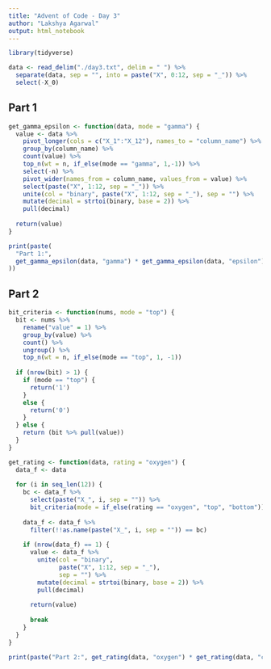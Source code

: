 ---
title: "Advent of Code - Day 3"
author: "Lakshya Agarwal"
output: html_notebook
---

```{r include=FALSE}
library(tidyverse)
```

```{r}
data <- read_delim("./day3.txt", delim = " ") %>%
  separate(data, sep = "", into = paste("X", 0:12, sep = "_")) %>%
  select(-X_0)
```

## Part 1

```{r}
get_gamma_epsilon <- function(data, mode = "gamma") {
  value <- data %>%
    pivot_longer(cols = c("X_1":"X_12"), names_to = "column_name") %>%
    group_by(column_name) %>%
    count(value) %>%
    top_n(wt = n, if_else(mode == "gamma", 1,-1)) %>%
    select(-n) %>%
    pivot_wider(names_from = column_name, values_from = value) %>%
    select(paste("X", 1:12, sep = "_")) %>%
    unite(col = "binary", paste("X", 1:12, sep = "_"), sep = "") %>%
    mutate(decimal = strtoi(binary, base = 2)) %>%
    pull(decimal)
  
  return(value)
}

print(paste(
  "Part 1:",
  get_gamma_epsilon(data, "gamma") * get_gamma_epsilon(data, "epsilon")
))
```
## Part 2

```{r}
bit_criteria <- function(nums, mode = "top") {
  bit <- nums %>%
    rename("value" = 1) %>%
    group_by(value) %>%
    count() %>%
    ungroup() %>%
    top_n(wt = n, if_else(mode == "top", 1, -1))
  
  if (nrow(bit) > 1) {
    if (mode == "top") {
      return('1')
    }
    else {
      return('0')
    }
  } else {
    return (bit %>% pull(value))
  }
}
```


```{r}
get_rating <- function(data, rating = "oxygen") {
  data_f <- data
  
  for (i in seq_len(12)) {
    bc <- data_f %>%
      select(paste("X_", i, sep = "")) %>%
      bit_criteria(mode = if_else(rating == "oxygen", "top", "bottom"))
    
    data_f <- data_f %>%
      filter(!!as.name(paste("X_", i, sep = "")) == bc)
    
    if (nrow(data_f) == 1) {
      value <- data_f %>%
        unite(col = "binary",
              paste("X", 1:12, sep = "_"),
              sep = "") %>%
        mutate(decimal = strtoi(binary, base = 2)) %>%
        pull(decimal)
      
      return(value)
      
      break
    }
  }
}
```


```{r}
print(paste("Part 2:", get_rating(data, "oxygen") * get_rating(data, "co2")))
```


